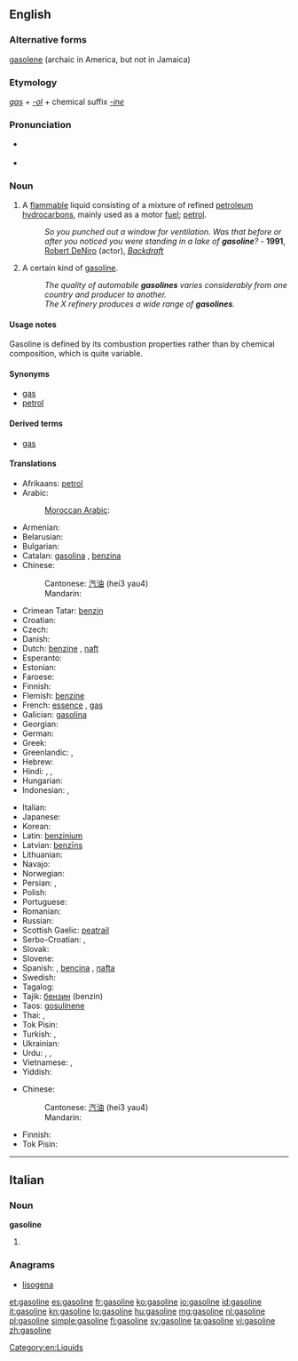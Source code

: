 ==English==
{{wikipedia}}

===Alternative forms===
[[gasolene]] (archaic in America, but not in Jamaica)

===Etymology===
''[[gas]]'' + ''[[-ol#English|-ol]]'' + chemical suffix ''[[-ine]]''

===Pronunciation===
* {{a|UK}} {{IPA|/ˈɡæs.ə.lin/}} {{X-SAMPA|/"g{s.@.li:n/}}
* {{audio|en-us-gasoline.ogg|Audio (US)}}

===Noun===
{{en-noun|-|s}}

# {{uncountable}} {{North America}} A [[flammable]] liquid consisting of a mixture of refined [[petroleum]] [[hydrocarbon]]s, mainly used as a motor [[fuel]]; [[petrol]].
#: ''So you punched out a window for ventilation. Was that before or after you noticed you were standing in a lake of '''gasoline'''?'' -  '''1991''', [[w:Robert DeNiro|Robert DeNiro]] (actor), ''[[w:Backdraft (film)|Backdraft]]''
# {{countable}} A certain kind of [[gasoline]].
#: ''The quality of automobile '''gasolines''' varies considerably from one country and producer to another.''
#: ''The X refinery produces a wide range of '''gasolines'''.''

====Usage notes====
Gasoline is defined by its combustion properties rather than by chemical composition, which is quite variable.

====Synonyms====
* [[gas]] {{italbrac|North America}}
* [[petrol]] {{italbrac|UK|Australia}}

====Derived terms====
* [[gas]] {{italbrac|North America}}

====Translations====
{{trans-top|motor fuel}}
* Afrikaans: [[petrol]]
* Arabic: {{t|ar|بنزين|m|tr=banziin}}
*: [[Moroccan Arabic]]: {{tø|ary|ليسانص|tr=lisaanS|sc=Arab}}
* Armenian: {{t-|hy|բենզին|tr=benzin}}
* Belarusian: {{t|be|бензін|m|tr=benzín|xs=Belarusian}}
* Bulgarian: {{t+|bg|бензин|m|tr=benzín}}
* Catalan: [[gasolina]] {{f}}, [[benzina]] {{f}}
* Chinese:
*: Cantonese: [[汽油]] (hei3 yau4)
*: Mandarin: {{t-|cmn|汽油|tr=qìyóu|sc=Hani}}
* Crimean Tatar: [[benzin#Crimean Tatar|benzin]]
* Croatian: {{t+|hr|benzin}}
* Czech: {{t-|cs|benzín|m}}
* Danish: {{t-|da|benzin|c}}
* Dutch: [[benzine]] {{f}}, [[naft]] {{qualifier|Belgium|slang}}
* Esperanto: {{t-|eo|benzino|xs=Esperanto}}
* Estonian: {{t-|et|bensiin}}
* Faroese: {{t-|fo|bensin|n|xs=Faroese}}
* Finnish: {{t+|fi|bensiini}}
* Flemish: [[benzine]]
* French: [[essence]] {{f}}, [[gas]] {{qualifier|Canada}}
* Galician: [[gasolina]] {{f}}
* Georgian: {{t|ka|ბენზინი|tr=benzini|sc=Geor|xs=Georgian}}
* German: {{t+|de|Benzin|n}}
* Greek: {{t+|el|βενζίνη|f|tr=venzíni}}
* Greenlandic: {{t|kl|benziina}}, {{t|kl|orsussaq}}
* Hebrew: {{t+|he|בנזין|m|alt=בֶּנזִין|tr=benzin}}
* Hindi: {{t|hi|पेट्रोल|tr=peṭrōl|xs=Hindi}},  {{t|hi|गैसोलीन|tr=gaisolīn|xs=Hindi}},  {{t-|hi|बेंज़ीन|tr=benzīn|xs=Hindi}}
* Hungarian: {{t+|hu|benzin}}
* Indonesian: {{t-|id|bensin|xs=Indonesian}}, {{t-|id|petrol|xs=Indonesian}}
{{trans-mid}}
* Italian: {{t+|it|benzina|f}}
* Japanese: {{t-|ja|ガソリン|tr=gasorin}}
* Korean: {{t|ko|가솔린|tr=gasollin|sc=Hang}}
* Latin: [[benzinium]]
* Latvian: [[benzīns]] {{m}}
* Lithuanian: {{t-|lt|benzinas|xs=Lithuanian}}
* Navajo: {{tø|nv|chidí bitooʼ}}
* Norwegian: {{t+|no|bensin}}
* Persian: {{t-|fa|بنزین|tr=benzin|xs=Persian}},  {{t|fa|گازولین|xs=Persian}}
* Polish: {{t+|pl|benzyna|f}}
* Portuguese: {{t+|pt|gasolina|f}}
* Romanian: {{t-|ro|benzină|f}}
* Russian: {{t+|ru|бензин|m|tr=benzín}}
* Scottish Gaelic: [[peatrail]]
* Serbo-Croatian: {{t|sh|бензин|m|sc=Cyrl|xs=Serbo-Croatian}}, {{t|sh|benzin|m|xs=Serbo-Croatian}}
* Slovak: {{t-|sk|benzín|m}}
* Slovene: {{t+|sl|bencin|m}}
* Spanish: {{t-|es|gasolina|f}}, [[bencina]] {{f}} {{qualifier|Chile, Peru}}, [[nafta]] {{f}} {{qualifier|Argentina, Paraguay, Uruguay}}
* Swedish: {{t+|sv|bensin|c}}
* Tagalog: {{t|tl|gasolina}}
* Tajik: [[бензин]] (benzin)
* Taos: [[gosulínene]]
* Thai: {{t|th|เบนซิน|tr=bayn-sin}},  {{t|th|แกโซลีน|tr=gae-soh-leen}}
* Tok Pisin: {{t|tpi|bensin}}
* Turkish: {{t+|tr|benzin}}, {{t+|tr|petrol}}
* Ukrainian: {{t+|uk|бензин|m|tr=benzýn|xs=Ukrainian}}
* Urdu: {{t-|ur|بنزین|tr=benzīn|xs=Urdu}},  {{t|ur|پٹرول|tr=peṭrōl|xs=Urdu}},  {{t|ur|گیسولین|tr=gaisolīn|xs=Urdu}}
* Vietnamese: {{t|vi|dầu xăng|xs=Vietnamese}},  {{t+|vi|xăng|xs=Vietnamese}}
* Yiddish: {{t|yi|גאזאלין|tr=gazolin|sc=Hebr|xs=Yiddish}}
{{trans-bottom}}

{{trans-top|kind of gasoline}}
* Chinese:
*: Cantonese: [[汽油]] (hei3 yau4)
*: Mandarin: {{t-|cmn|汽油|tr=qìyóu|sc=Hani}}
{{trans-mid}}
* Finnish: {{t|fi|bensiinilaatu}}
* Tok Pisin: {{t|tpi|bensin}}
{{trans-bottom}}

[[Category:en:Liquids]]

----

==Italian==

===Noun===
'''gasoline''' {{f}}

# {{plural of|gasolina|lang=it}}

===Anagrams===
* [[lisogena#Italian|lisogena]]

[[et:gasoline]]
[[es:gasoline]]
[[fr:gasoline]]
[[ko:gasoline]]
[[io:gasoline]]
[[id:gasoline]]
[[it:gasoline]]
[[kn:gasoline]]
[[lo:gasoline]]
[[hu:gasoline]]
[[mg:gasoline]]
[[nl:gasoline]]
[[pl:gasoline]]
[[simple:gasoline]]
[[fi:gasoline]]
[[sv:gasoline]]
[[ta:gasoline]]
[[vi:gasoline]]
[[zh:gasoline]]